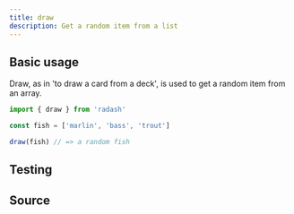 ```yaml
---
title: draw
description: Get a random item from a list
---
```



## Basic usage

Draw, as in 'to draw a card from a deck', is used to get a random item from an array.

```ts
import { draw } from 'radash'

const fish = ['marlin', 'bass', 'trout']

draw(fish) // => a random fish
```

## Testing

<TestingLinkAndPreview module="array" func="draw" />

## Source

<SourceLinkAndPreview module="array" func="draw" />